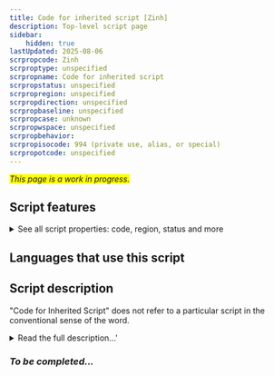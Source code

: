 ```yaml
---
title: Code for inherited script [Zinh]
description: Top-level script page
sidebar:
    hidden: true
lastUpdated: 2025-08-06
scrpropcode: Zinh
scrproptype: unspecified
scrpropname: Code for inherited script
scrpropstatus: unspecified
scrpropregion: unspecified
scrpropdirection: unspecified
scrpropbaseline: unspecified
scrpropcase: unknown
scrpropwspace: unspecified
scrpropbehavior: 
scrpropisocode: 994 (private use, alias, or special)
scrpropotcode: unspecified
---
```


<span style='background-color:yellow'>_This page is a work in progress._</span>


## Script features

<details>
<summary> See all script properties: code, region, status and more</summary>
<ScriptInfo />
</details>

## Languages that use this script

<WsList script='Zinh' wsMax='5' />

## Script description

"Code for Inherited Script" does not refer to a particular script in the conventional sense of the word.

<details><summary>Read the full description...'</summary>_Not yet available._</details>

### _To be completed..._

